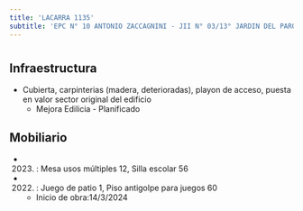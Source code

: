 ```yaml
---
title: 'LACARRA 1135'
subtitle: 'EPC N° 10 ANTONIO ZACCAGNINI - JII N° 03/13° JARDIN DEL PARQUE'
---
```


#
## Infraestructura

* Cubierta, carpinterias (madera, deterioradas), playon de acceso, puesta en valor sector original del edificio 
    + Mejora Edilicia - Planificado 


## Mobiliario

*  (2023) : Mesa usos múltiples 12, Silla escolar 56 

*  (2022) : Juego de patio 1, Piso antigolpe para juegos 60 



    + Inicio de obra:14/3/2024 




